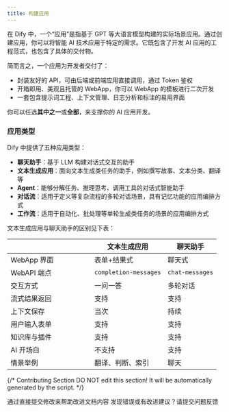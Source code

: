 ```yaml
---
title: 构建应用
---
```


在 Dify 中，一个“应用”是指基于 GPT 等大语言模型构建的实际场景应用。通过创建应用，你可以将智能 AI 技术应用于特定的需求。它既包含了开发 AI 应用的工程范式，也包含了具体的交付物。

简而言之，一个应用为开发者交付了：

* 封装友好的 API，可由后端或前端应用直接调用，通过 Token 鉴权
* 开箱即用、美观且托管的 WebApp，你可以 WebApp 的模板进行二次开发
* 一套包含提示词工程、上下文管理、日志分析和标注的易用界面

你可以任选**其中之一**或**全部**，来支撑你的 AI 应用开发。

### 应用类型

Dify 中提供了五种应用类型：

* **聊天助手**：基于 LLM 构建对话式交互的助手
* **文本生成应用**：面向文本生成类任务的助手，例如撰写故事、文本分类、翻译等
* **Agent**：能够分解任务、推理思考、调用工具的对话式智能助手
* **对话流**：适用于定义等复杂流程的多轮对话场景，具有记忆功能的应用编排方式
* **工作流**：适用于自动化、批处理等单轮生成类任务的场景的应用编排方式

文本生成应用与聊天助手的区别见下表：

<table><thead><tr><th width="180.33333333333331"></th><th>文本生成应用</th><th>聊天助手</th></tr></thead><tbody><tr><td>WebApp 界面</td><td>表单+结果式</td><td>聊天式</td></tr><tr><td>WebAPI 端点</td><td><code>completion-messages</code></td><td><code>chat-messages</code></td></tr><tr><td>交互方式</td><td>一问一答</td><td>多轮对话</td></tr><tr><td>流式结果返回</td><td>支持</td><td>支持</td></tr><tr><td>上下文保存</td><td>当次</td><td>持续</td></tr><tr><td>用户输入表单</td><td>支持</td><td>支持</td></tr><tr><td>知识库与插件</td><td>支持</td><td>支持</td></tr><tr><td>AI 开场白</td><td>不支持</td><td>支持</td></tr><tr><td>情景举例</td><td>翻译、判断、索引</td><td>聊天</td></tr></tbody></table>

{/*
Contributing Section
DO NOT edit this section!
It will be automatically generated by the script.
*/}

<CardGroup cols="2">
    <Card
        title="编辑此页面"
        icon="pen-to-square"
        href="https://github.com/langgenius/dify-docs-mintlify/edit/main/zh-hans/guides/application-orchestrate/readme.mdx"
    >
        通过直接提交修改来帮助改进文档内容
    </Card>
    <Card
        title="提交问题"
        icon="github"
        href="https://github.com/langgenius/dify-docs-mintlify/issues/new?title=文档问题%3A%20&body=%23%23%20问题描述%0A%3C%21--%20请简要描述你发现的问题%20--%3E%0A%0A%23%23%20页面链接%0Ahttps%3A%2F%2Fgithub.com%2Flanggenius%2Fdify-docs-mintlify%2Fblob%2Fmain%2Fzh-hans/guides/application-orchestrate%2Freadme.mdx%0A%0A%23%23%20建议修改%0A%3C%21--%20如果有具体的修改建议，请在此说明%20--%3E%0A%0A%3C%21--%20感谢你对文档质量的关注！%20--%3E"
    >
        发现错误或有改进建议？请提交问题反馈
    </Card>
</CardGroup>

